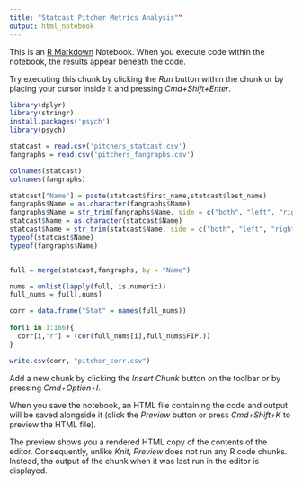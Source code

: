 ```yaml
---
title: "Statcast Pitcher Metrics Analysis""
output: html_notebook
---
```


This is an [R Markdown](http://rmarkdown.rstudio.com) Notebook. When you execute code within the notebook, the results appear beneath the code. 

Try executing this chunk by clicking the *Run* button within the chunk or by placing your cursor inside it and pressing *Cmd+Shift+Enter*. 

```r
library(dplyr)
library(stringr)
install.packages('psych')
library(psych)
```

```r
statcast = read.csv('pitchers_statcast.csv')
fangraphs = read.csv('pitchers_fangraphs.csv')
```

```r
colnames(statcast)
colnames(fangraphs)
```

```r
statcast["Name"] = paste(statcast$first_name,statcast$last_name)
fangraphs$Name = as.character(fangraphs$Name)
fangraphs$Name = str_trim(fangraphs$Name, side = c("both", "left", "right"))
statcast$Name = as.character(statcast$Name)
statcast$Name = str_trim(statcast$Name, side = c("both", "left", "right"))
typeof(statcast$Name)
typeof(fangraphs$Name)


full = merge(statcast,fangraphs, by = "Name")
```

```r
nums = unlist(lapply(full, is.numeric))
full_nums = full[,nums]

corr = data.frame("Stat" = names(full_nums))
                    
for(i in 1:166){
  corr[i,"r"] = (cor(full_nums[i],full_nums$FIP.))
}

write.csv(corr, "pitcher_corr.csv")
```

Add a new chunk by clicking the *Insert Chunk* button on the toolbar or by pressing *Cmd+Option+I*.

When you save the notebook, an HTML file containing the code and output will be saved alongside it (click the *Preview* button or press *Cmd+Shift+K* to preview the HTML file). 

The preview shows you a rendered HTML copy of the contents of the editor. Consequently, unlike *Knit*, *Preview* does not run any R code chunks. Instead, the output of the chunk when it was last run in the editor is displayed.

